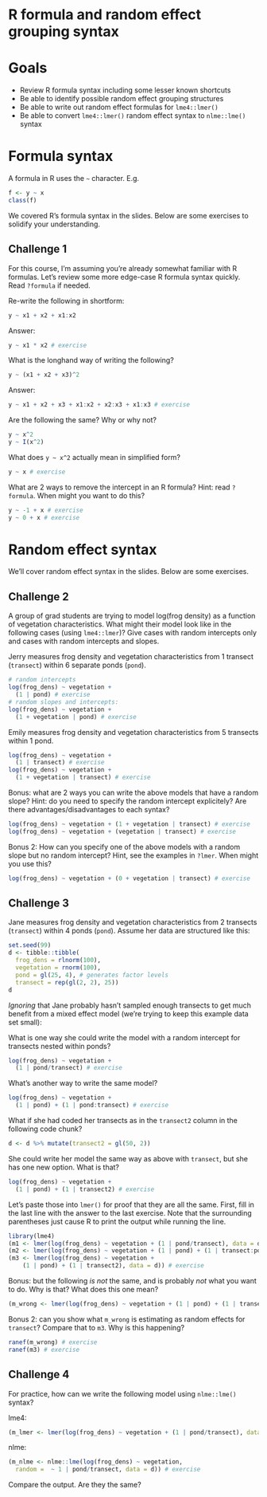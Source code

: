 # R formula and random effect grouping syntax

# Goals

- Review R formula syntax including some lesser known shortcuts
- Be able to identify possible random effect grouping structures
- Be able to write out random effect formulas for `lme4::lmer()`
- Be able to convert `lme4::lmer()` random effect syntax to `nlme::lme()` syntax

# Formula syntax

A formula in R uses the `~` character. E.g.

```r
f <- y ~ x
class(f)
```

We covered R's formula syntax in the slides. Below are some exercises to solidify your understanding. 

## Challenge 1

For this course, I'm assuming you're already somewhat familiar with R formulas. Let's review some more edge-case R formula syntax quickly. Read `?formula` if needed.

Re-write the following in shortform:

```r
y ~ x1 + x2 + x1:x2
```

Answer:

```r
y ~ x1 * x2 # exercise
```

What is the longhand way of writing the following?

```r
y ~ (x1 + x2 + x3)^2
```

Answer:

```r
y ~ x1 + x2 + x3 + x1:x2 + x2:x3 + x1:x3 # exercise
```

Are the following the same? Why or why not?

```r
y ~ x^2
y ~ I(x^2)
```

What does `y ~ x^2` actually mean in simplified form?

```r
y ~ x # exercise
```

What are 2 ways to remove the intercept in an R formula? Hint: read `?formula`. When might you want to do this? 

```r
y ~ -1 + x # exercise
y ~ 0 + x # exercise
```

# Random effect syntax

We'll cover random effect syntax in the slides. Below are some exercises.

## Challenge 2

A group of grad students are trying to model log(frog density) as a function of vegetation characteristics. What might their model look like in the following cases (using `lme4::lmer`)? Give cases with random intercepts only and cases with random intercepts and slopes.

Jerry measures frog density and vegetation characteristics from 1 transect (`transect`) within 6 separate ponds (`pond`).

```r
# random intercepts
log(frog_dens) ~ vegetation + 
  (1 | pond) # exercise
# random slopes and intercepts:
log(frog_dens) ~ vegetation + 
  (1 + vegetation | pond) # exercise
```

Emily measures frog density and vegetation characteristics from 5 transects within 1 pond.

```r
log(frog_dens) ~ vegetation + 
  (1 | transect) # exercise
log(frog_dens) ~ vegetation + 
  (1 + vegetation | transect) # exercise
```

Bonus: what are 2 ways you can write the above models that have a random slope? Hint: do you need to specify the random intercept explicitely? Are there advantages/disadvantages to each syntax?

```r
log(frog_dens) ~ vegetation + (1 + vegetation | transect) # exercise
log(frog_dens) ~ vegetation + (vegetation | transect) # exercise
```

Bonus 2: How can you specify one of the above models with a random slope but no random intercept? Hint, see the examples in `?lmer`. When might you use this?

```r
log(frog_dens) ~ vegetation + (0 + vegetation | transect) # exercise
```

## Challenge 3

Jane measures frog density and vegetation characteristics from 2 transects (`transect`) within 4 ponds (`pond`). Assume her data are structured like this:

```r
set.seed(99)
d <- tibble::tibble(
  frog_dens = rlnorm(100), 
  vegetation = rnorm(100), 
  pond = gl(25, 4), # generates factor levels
  transect = rep(gl(2, 2), 25))
d
```

*Ignoring* that Jane probably hasn't sampled enough transects to get much benefit from a mixed effect model (we're trying to keep this example data set small):

What is one way she could write the model with a random intercept for transects nested within ponds?

```r
log(frog_dens) ~ vegetation + 
  (1 | pond/transect) # exercise
```

What's another way to write the same model?

```r
log(frog_dens) ~ vegetation + 
  (1 | pond) + (1 | pond:transect) # exercise
```

What if she had coded her transects as in the `transect2` column in the following code chunk?

```r
d <- d %>% mutate(transect2 = gl(50, 2))
```

She could write her model the same way as above with `transect`, but she has one new option. What is that?

```r
log(frog_dens) ~ vegetation + 
  (1 | pond) + (1 | transect2) # exercise
```

Let's paste those into `lmer()` for proof that they are all the same. First, fill in the last line with the answer to the last exercise. Note that the surrounding parentheses just cause R to print the output while running the line.

```r
library(lme4)
(m1 <- lmer(log(frog_dens) ~ vegetation + (1 | pond/transect), data = d))
(m2 <- lmer(log(frog_dens) ~ vegetation + (1 | pond) + (1 | transect:pond), data = d))
(m3 <- lmer(log(frog_dens) ~ vegetation +  
    (1 | pond) + (1 | transect2), data = d)) # exercise 
```

Bonus: but the following *is not* the same, and is probably *not* what you want to do. Why is that? What does this one mean?

```r
(m_wrong <- lmer(log(frog_dens) ~ vegetation + (1 | pond) + (1 | transect), data = d))
```

Bonus 2: can you show what `m_wrong` is estimating as random effects for `transect`? Compare that to `m3`. Why is this happening?

```r
ranef(m_wrong) # exercise
ranef(m3) # exercise
```

## Challenge 4

For practice, how can we write the following model using `nlme::lme()` syntax?

lme4:

```r
(m_lmer <- lmer(log(frog_dens) ~ vegetation + (1 | pond/transect), data = d))
```

nlme:

```r
(m_nlme <- nlme::lme(log(frog_dens) ~ vegetation, 
  random =  ~ 1 | pond/transect, data = d)) # exercise
```

Compare the output. Are they the same?
